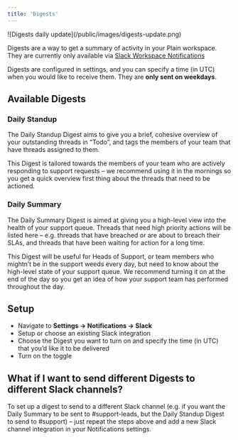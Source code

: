 ```yaml
---
title: 'Digests'
---
```


<Frame>![Digests daily update](/public/images/digests-update.png)</Frame>

Digests are a way to get a summary of activity in your Plain workspace. They are currently only available via [Slack Workspace Notifications](./notifications#workspace-notifications)

Digests are configured in settings, and you can specify a time (in UTC) when you would like to receive them. They are **only sent on weekdays**.

## Available Digests

### Daily Standup

The Daily Standup Digest aims to give you a brief, cohesive overview of your outstanding threads in “Todo”, and tags the members of your team that have threads assigned to them. 

This Digest is tailored towards the members of your team who are actively responding to support requests – we recommend using it in the mornings so you get a quick overview first thing about the threads that need to be actioned. 

### Daily Summary

The Daily Summary Digest is aimed at giving you a high-level view into the health of your support queue. Threads that need high priority actions will be listed here – e.g. threads that have breached or are about to breach their SLAs, and threads that have been waiting for action for a long time. 

This Digest will be useful for Heads of Support, or team members who mightn’t be in the support weeds every day, but need to know about the high-level state of your support queue. We recommend turning it on at the end of the day so you get an idea of how your support team has performed throughout the day. 

## Setup

- Navigate to **Settings → Notifications → Slack**
- Setup or choose an existing Slack integration
- Choose the Digest you want to turn on and specify the time (in UTC) that you’d like it to be delivered
- Turn on the toggle 

## What if I want to send different Digests to different Slack channels? 

To set up a digest to send to a different Slack channel (e.g. if you want the Daily Summary to be sent to #support-leads, but the Daily Standup Digest to send to #support) – just repeat the steps above and add a new Slack channel integration in your Notifications settings. 